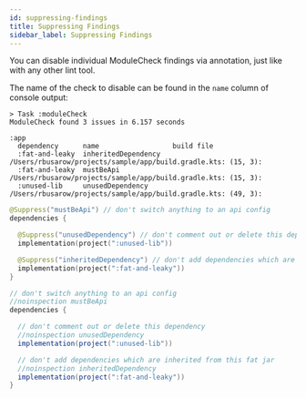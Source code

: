 ```yaml
---
id: suppressing-findings
title: Suppressing Findings
sidebar_label: Suppressing Findings
---
```




You can disable individual ModuleCheck findings via annotation, just like with any other lint tool.

The name of the check to disable can be found in the `name` column of console output:

```
> Task :moduleCheck
ModuleCheck found 3 issues in 6.157 seconds

:app
  dependency      name                  build file
  :fat-and-leaky  inheritedDependency   /Users/rbusarow/projects/sample/app/build.gradle.kts: (15, 3):
  :fat-and-leaky  mustBeApi             /Users/rbusarow/projects/sample/app/build.gradle.kts: (15, 3):
  :unused-lib     unusedDependency      /Users/rbusarow/projects/sample/app/build.gradle.kts: (49, 3):

```

<Tabs>

  <TabItem value="Kotlin" default>

```kotlin title="build.gradle.kts"
@Suppress("mustBeApi") // don't switch anything to an api config
dependencies {

  @Suppress("unusedDependency") // don't comment out or delete this dependency
  implementation(project(":unused-lib"))

  @Suppress("inheritedDependency") // don't add dependencies which are inherited from this fat jar
  implementation(project(":fat-and-leaky"))
}
```

  </TabItem>

  <TabItem value="Groovy">

```groovy title="build.gradle"
// don't switch anything to an api config
//noinspection mustBeApi
dependencies {

  // don't comment out or delete this dependency
  //noinspection unusedDependency
  implementation(project(":unused-lib"))

  // don't add dependencies which are inherited from this fat jar
  //noinspection inheritedDependency
  implementation(project(":fat-and-leaky"))
}
```

  </TabItem>
</Tabs>
